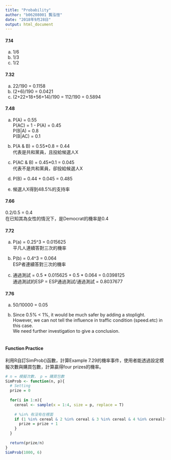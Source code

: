 ```yaml
---
title: "Probability"
author: "b06208001 龔泓愷"
date: "2018年9月28日"
output: html_document
---
```

#### 7.14   
a. 1/6    
b. 1/3    
c. 1/2
<br>    

#### 7.32     
a. 22/190 = 0.1158    
b. (2+6)/190 = 0.0421   
c. (2+22+18+56+14)/190 = 112/190 = 0.5894
<br>    

#### 7.48
a.
P(A) = 0.55    
P(AC) = 1 - P(A) = 0.45      
P(B|A) = 0.8       
P(B|AC) = 0.1       

b.    
P(A & B) = 0.55*0.8 = 0.44    
代表是共和黨員，且投給候選人X           

c.    
P(AC & B) = 0.45*0.1 = 0.045    
代表不是共和黨員，卻投給候選人X     

d.    
P(B) = 0.44 + 0.045 = 0.485       

e.    
候選人X得到48.5%的支持率
<br>    

#### 7.66   
0.2/0.5 = 0.4   
在已知其為女性的情況下，是Democrat的機率是0.4
<br>    

#### 7.72
a.    
P(a) = 0.25^3 = 0.015625       
平凡人連續答對三次的機率    

b.    
P(b) = 0.4^3 = 0.064      
ESP者連續答對三次的機率   

c.    
通過測試 = 0.5 * 0.015625 + 0.5 * 0.064 = 0.0398125   
通過測試的ESP = ESP通過測試/通過測試 = 0.8037677
<br>    

#### 7.76
a.    
50/10000 = 0.05   

b.    
Since 0.5% < 1%, it would be much safer by adding a stoplight.    
However, we can not tell the influence in traffic condition (speed.etc) in this case.   
We need further investigation to give a conclusion.     
<br>    

#### Function Practice    
利用R自訂SimProb()函數，計算Example 7.29的機率事件，使用者能透過設定模擬次數與購買包數，計算贏得four prizes的機率。   
```r
# n = 模擬次數， p = 購買包數
SimProb <- function(n, p){
  # Setting
  prize = 0
  
  for(i in 1:n){
    cereal <- sample(x = 1:4, size = p, replace = T)
    
    # %in% 有沒有在裡面
    if (1 %in% cereal & 2 %in% cereal & 3 %in% cereal & 4 %in% cereal){
      prize = prize + 1
    }
  }
  
  return(prize/n)
}
SimProb(1000, 6)
```